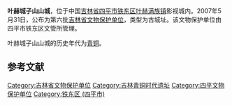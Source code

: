 {{文物保护单位
|名称 = 叶赫城子山山城
|图片 = 
|说明 = 
|级别 = 省级文物保护单位
|省名 = 吉林省
|市/县名 =
|所在 = 四平市铁东区叶赫满族镇影视城内
|坐标 =<!-- 请使用{{Coord}}模板 -->
|分类 = 古城址
|时代 = 青铜
|编号 = 
|登录 = 2007年5月31日
}}
'''叶赫城子山山城'''，位于中国[[吉林省|吉林省]][[四平市|四平市]][[铁东区_(四平市)|铁东区]][[叶赫满族镇|叶赫满族镇]]影视城内。2007年5月31日，公布为第六批[[吉林省文物保护单位|吉林省文物保护单位]]，类型为古城址。该文物保护单位由四平市铁东区文管所管理。

叶赫城子山山城的历史年代为[[青铜时代|青铜]]。

==参考文献==
{{reflist}}

[[Category:吉林省文物保护单位|Category:吉林省文物保护单位]]
[[Category:吉林青铜时代遗址|Category:吉林青铜时代遗址]]
[[Category:四平文物保护单位|Category:四平文物保护单位]]
[[Category:铁东区_(四平市)|Category:铁东区 (四平市)]]